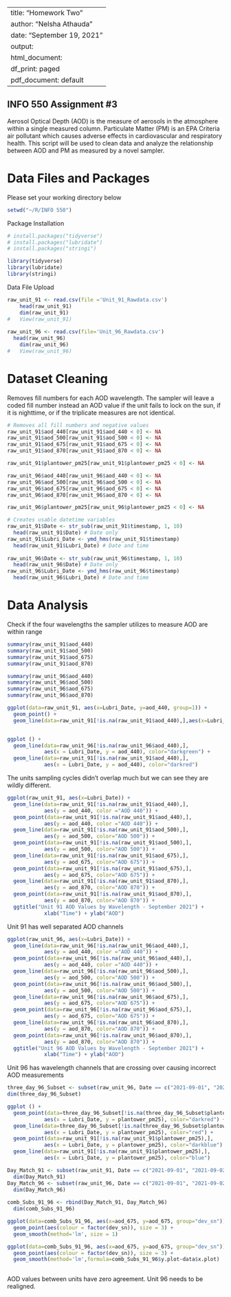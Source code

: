 
---
title: "Homework Two"
author: "Nelsha Athauda"
date: "September 19, 2021"
output:
  html_document:
    df_print: paged
  pdf_document: default
---

## INFO 550 Assignment #3

Aerosol Optical Depth (AOD) is the measure of aerosols in the atmosphere within a single measured column. Particulate Matter (PM) is an EPA Criteria air pollutant which causes adverse effects in cardiovascular and respiratory health. This script will be used to clean data and analyze the relationship between AOD and PM as measured by a novel sampler. 

# Data Files and Packages

Please set your working directory below
```{R , include=FALSE, echo=FALSE}
setwd("~/R/INFO 550")
```

Package Installation
```{R Load Libraries, echo=F}
# install.packages("tidyverse")
# install.packages("lubridate")
# install.packages("stringi")

library(tidyverse)
library(lubridate)
library(stringi)
```

Data File Upload
```{R Upload Files}
raw_unit_91 <- read.csv(file ='Unit_91_Rawdata.csv')
	head(raw_unit_91)
	dim(raw_unit_91)
#	View(raw_unit_91)
	
raw_unit_96 <- read.csv(file='Unit_96_Rawdata.csv')
  head(raw_unit_96)
	dim(raw_unit_96)
#	View(raw_unit_96)
```

# Dataset Cleaning

Removes fill numbers for each AOD wavelength. The sampler will leave a coded fill number instead an AOD value if the unit fails to lock on the sun, if it is nighttime, or if the triplicate measures are not identical.  

```{R}
# Removes all fill numbers and negative values
raw_unit_91$aod_440[raw_unit_91$aod_440 < 0] <- NA
raw_unit_91$aod_500[raw_unit_91$aod_500 < 0] <- NA
raw_unit_91$aod_675[raw_unit_91$aod_675 < 0] <- NA
raw_unit_91$aod_870[raw_unit_91$aod_870 < 0] <- NA

raw_unit_91$plantower_pm25[raw_unit_91$plantower_pm25 < 0] <- NA

raw_unit_96$aod_440[raw_unit_96$aod_440 < 0] <- NA
raw_unit_96$aod_500[raw_unit_96$aod_500 < 0] <- NA
raw_unit_96$aod_675[raw_unit_96$aod_675 < 0] <- NA
raw_unit_96$aod_870[raw_unit_96$aod_870 < 0] <- NA

raw_unit_96$plantower_pm25[raw_unit_96$plantower_pm25 < 0] <- NA

# Creates usable datetime variables
raw_unit_91$Date <- str_sub(raw_unit_91$timestamp, 1, 10)
  head(raw_unit_91$Date) # Date only
raw_unit_91$Lubri_Date <- ymd_hms(raw_unit_91$timestamp)
  head(raw_unit_91$Lubri_Date) # Date and time
  
raw_unit_96$Date <- str_sub(raw_unit_96$timestamp, 1, 10)
  head(raw_unit_96$Date) # Date only
raw_unit_96$Lubri_Date <- ymd_hms(raw_unit_96$timestamp)
  head(raw_unit_96$Lubri_Date) # Date and time
```

# Data Analysis

Check if the four wavelengths the sampler utilizes to measure AOD are within range

```{r}
summary(raw_unit_91$aod_440)
summary(raw_unit_91$aod_500)
summary(raw_unit_91$aod_675)
summary(raw_unit_91$aod_870)

summary(raw_unit_96$aod_440)
summary(raw_unit_96$aod_500)
summary(raw_unit_96$aod_675)
summary(raw_unit_96$aod_870)
```



```{R Graph 1}
ggplot(data=raw_unit_91, aes(x=Lubri_Date, y=aod_440, group=1)) +
  geom_point() +
  geom_line(data=raw_unit_91[!is.na(raw_unit_91$aod_440),],aes(x=Lubri_Date, y=aod_440))


ggplot () +
  geom_line(data=raw_unit_96[!is.na(raw_unit_96$aod_440),], 
            aes(x = Lubri_Date, y = aod_440), color="darkgreen") +
  geom_line(data=raw_unit_91[!is.na(raw_unit_91$aod_440),], 
            aes(x = Lubri_Date, y = aod_440), color="darkred")
```
The units sampling cycles didn't overlap much but we can see they are wildly different. 


```{R Graph 2}
ggplot(raw_unit_91, aes(x=Lubri_Date)) + 
  geom_line(data=raw_unit_91[!is.na(raw_unit_91$aod_440),], 
            aes(y = aod_440, color ="AOD 440")) + 
  geom_point(data=raw_unit_91[!is.na(raw_unit_91$aod_440),], 
            aes(y = aod_440, color ="AOD 440")) + 
  geom_line(data=raw_unit_91[!is.na(raw_unit_91$aod_500),], 
            aes(y = aod_500, color="AOD 500")) +
  geom_point(data=raw_unit_91[!is.na(raw_unit_91$aod_500),], 
            aes(y = aod_500, color="AOD 500")) +
  geom_line(data=raw_unit_91[!is.na(raw_unit_91$aod_675),], 
            aes(y = aod_675, color="AOD 675")) +
  geom_point(data=raw_unit_91[!is.na(raw_unit_91$aod_675),], 
            aes(y = aod_675, color="AOD 675")) +
  geom_line(data=raw_unit_91[!is.na(raw_unit_91$aod_870),], 
            aes(y = aod_870, color="AOD 870")) +
  geom_point(data=raw_unit_91[!is.na(raw_unit_91$aod_870),], 
            aes(y = aod_870, color="AOD 870")) +
  ggtitle("Unit 91 AOD Values by Wavelength - September 2021") +
            xlab("Time") + ylab("AOD")
```
Unit 91 has well separated AOD channels

```{r Graph 3}
ggplot(raw_unit_96, aes(x=Lubri_Date)) + 
  geom_line(data=raw_unit_96[!is.na(raw_unit_96$aod_440),], 
            aes(y = aod_440, color ="AOD 440")) + 
  geom_point(data=raw_unit_96[!is.na(raw_unit_96$aod_440),], 
            aes(y = aod_440, color ="AOD 440")) + 
  geom_line(data=raw_unit_96[!is.na(raw_unit_96$aod_500),], 
            aes(y = aod_500, color="AOD 500")) +
  geom_point(data=raw_unit_96[!is.na(raw_unit_96$aod_500),], 
            aes(y = aod_500, color="AOD 500")) +
  geom_line(data=raw_unit_96[!is.na(raw_unit_96$aod_675),], 
            aes(y = aod_675, color="AOD 675")) +
  geom_point(data=raw_unit_96[!is.na(raw_unit_96$aod_675),], 
            aes(y = aod_675, color="AOD 675")) +
  geom_line(data=raw_unit_96[!is.na(raw_unit_96$aod_870),], 
            aes(y = aod_870, color="AOD 870")) +
  geom_point(data=raw_unit_96[!is.na(raw_unit_96$aod_870),], 
            aes(y = aod_870, color="AOD 870")) +
  ggtitle("Unit 96 AOD Values by Wavelength - September 2021") +
            xlab("Time") + ylab("AOD")
```
Unit 96 has wavelength channels that are crossing over causing incorrect AOD measurements



```{r Graph 6}
three_day_96_Subset <- subset(raw_unit_96, Date == c("2021-09-01", "2021-09-02", "2021-09-03", "2021-09-04"))
dim(three_day_96_Subset)

ggplot () +
  geom_point(data=three_day_96_Subset[!is.na(three_day_96_Subset$plantower_pm25),], 
            aes(x = Lubri_Date, y = plantower_pm25), color="darkred") +
  geom_line(data=three_day_96_Subset[!is.na(three_day_96_Subset$plantower_pm25),], 
            aes(x = Lubri_Date, y = plantower_pm25), color="red") +
  geom_point(data=raw_unit_91[!is.na(raw_unit_91$plantower_pm25),], 
            aes(x = Lubri_Date, y = plantower_pm25), color="darkblue") +
  geom_line(data=raw_unit_91[!is.na(raw_unit_91$plantower_pm25),], 
            aes(x = Lubri_Date, y = plantower_pm25), color="blue")
```




```{r Graph 7}
Day_Match_91 <- subset(raw_unit_91, Date == c("2021-09-01", "2021-09-02", "2021-09-03", "2021-09-04") & aod_675 > 0)
  dim(Day_Match_91)
Day_Match_96 <- subset(raw_unit_96, Date == c("2021-09-01", "2021-09-02", "2021-09-03", "2021-09-04") & aod_675 > 0)
  dim(Day_Match_96)
  
comb_Subs_91_96 <- rbind(Day_Match_91, Day_Match_96)
  dim(comb_Subs_91_96)

ggplot(data=comb_Subs_91_96, aes(x=aod_675, y=aod_675, group="dev_sn")) +
  geom_point(aes(colour = factor(dev_sn)), size = 3) + 
  geom_smooth(method='lm', size = 1)

ggplot(data=comb_Subs_91_96, aes(x=aod_675, y=aod_675, group="dev_sn")) +
  geom_point(aes(colour = factor(dev_sn)), size = 3) +
  geom_smooth(method='lm',formula=comb_Subs_91_96$y.plot~data$x.plot)
  
```

AOD values between units have zero agreement. Unit 96 needs to be realigned.






